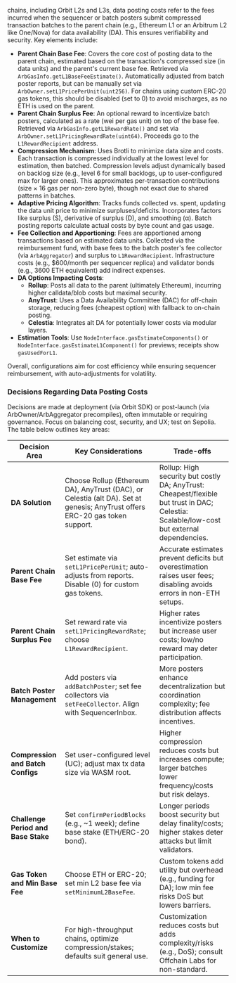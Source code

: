  chains, including Orbit L2s and L3s, data posting costs refer to the fees incurred when the sequencer or batch posters submit compressed transaction batches to the parent chain (e.g., Ethereum L1 or an Arbitrum L2 like One/Nova) for data availability (DA). This ensures verifiability and security. Key elements include:

- **Parent Chain Base Fee**: Covers the core cost of posting data to the parent chain, estimated based on the transaction's compressed size (in data units) and the parent's current base fee. Retrieved via `ArbGasInfo.getL1BaseFeeEstimate()`. Automatically adjusted from batch poster reports, but can be manually set via `ArbOwner.setL1PricePerUnit(uint256)`. For chains using custom ERC-20 gas tokens, this should be disabled (set to 0) to avoid mischarges, as no ETH is used on the parent.
- **Parent Chain Surplus Fee**: An optional reward to incentivize batch posters, calculated as a rate (wei per gas unit) on top of the base fee. Retrieved via `ArbGasInfo.getL1RewardRate()` and set via `ArbOwner.setL1PricingRewardRate(uint64)`. Proceeds go to the `L1RewardRecipient` address.
- **Compression Mechanism**: Uses Brotli to minimize data size and costs. Each transaction is compressed individually at the lowest level for estimation, then batched. Compression levels adjust dynamically based on backlog size (e.g., level 6 for small backlogs, up to user-configured max for larger ones). This approximates per-transaction contributions (size × 16 gas per non-zero byte), though not exact due to shared patterns in batches.
- **Adaptive Pricing Algorithm**: Tracks funds collected vs. spent, updating the data unit price to minimize surpluses/deficits. Incorporates factors like surplus (S), derivative of surplus (D), and smoothing (α). Batch posting reports calculate actual costs by byte count and gas usage.
- **Fee Collection and Apportioning**: Fees are apportioned among transactions based on estimated data units. Collected via the reimbursement fund, with base fees to the batch poster's fee collector (via `ArbAggregator`) and surplus to `L1RewardRecipient`. Infrastructure costs (e.g., $600/month per sequencer replica) and validator bonds (e.g., 3600 ETH equivalent) add indirect expenses.
- **DA Options Impacting Costs**: 
  - **Rollup**: Posts all data to the parent (ultimately Ethereum), incurring higher calldata/blob costs but maximal security.
  - **AnyTrust**: Uses a Data Availability Committee (DAC) for off-chain storage, reducing fees (cheapest option) with fallback to on-chain posting.
  - **Celestia**: Integrates alt DA for potentially lower costs via modular layers.
- **Estimation Tools**: Use `NodeInterface.gasEstimateComponents()` or `NodeInterface.gasEstimateL1Component()` for previews; receipts show `gasUsedForL1`.

Overall, configurations aim for cost efficiency while ensuring sequencer reimbursement, with auto-adjustments for volatility.

### Decisions Regarding Data Posting Costs

Decisions are made at deployment (via Orbit SDK) or post-launch (via ArbOwner/ArbAggregator precompiles), often immutable or requiring governance. Focus on balancing cost, security, and UX; test on Sepolia. The table below outlines key areas:

| Decision Area | Key Considerations | Trade-offs |
|---------------|--------------------|------------|
| **DA Solution** | Choose Rollup (Ethereum DA), AnyTrust (DAC), or Celestia (alt DA). Set at genesis; AnyTrust offers ERC-20 gas token support. | Rollup: High security but costly DA; AnyTrust: Cheapest/flexible but trust in DAC; Celestia: Scalable/low-cost but external dependencies. |
| **Parent Chain Base Fee** | Set estimate via `setL1PricePerUnit`; auto-adjusts from reports. Disable (0) for custom gas tokens. | Accurate estimates prevent deficits but overestimation raises user fees; disabling avoids errors in non-ETH setups. |
| **Parent Chain Surplus Fee** | Set reward rate via `setL1PricingRewardRate`; choose `L1RewardRecipient`. | Higher rates incentivize posters but increase user costs; low/no reward may deter participation. |
| **Batch Poster Management** | Add posters via `addBatchPoster`; set fee collectors via `setFeeCollector`. Align with SequencerInbox. | More posters enhance decentralization but coordination complexity; fee distribution affects incentives. |
| **Compression and Batch Configs** | Set user-configured level (UC); adjust max tx data size via WASM root. | Higher compression reduces costs but increases compute; larger batches lower frequency/costs but risk delays. |
| **Challenge Period and Base Stake** | Set `confirmPeriodBlocks` (e.g., ~1 week); define base stake (ETH/ERC-20 bond). | Longer periods boost security but delay finality/costs; higher stakes deter attacks but limit validators. |
| **Gas Token and Min Base Fee** | Choose ETH or ERC-20; set min L2 base fee via `setMinimumL2BaseFee`. | Custom tokens add utility but overhead (e.g., funding for DA); low min fee risks DoS but lowers barriers. |
| **When to Customize** | For high-throughput chains, optimize compression/stakes; defaults suit general use. | Customization reduces costs but adds complexity/risks (e.g., DoS); consult Offchain Labs for non-standard.